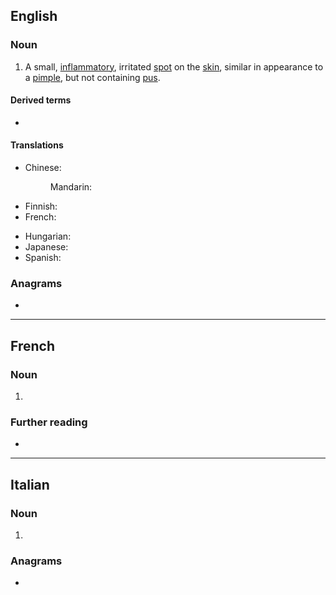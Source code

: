==English==

===Noun===
{{en-noun}}

# A small, [[inflammatory]], irritated [[spot]] on the [[skin]], similar in appearance to a [[pimple]], but not containing [[pus]].

====Derived terms====
* {{l|en|pearly penile papules}}

====Translations====
{{trans-top|small, inflammatory spot on skin without pus}}
* Chinese:
*: Mandarin: {{t+|cmn|丘疹|tr=qiūzhěn|sc=Hani}}
* Finnish: {{t|fi|näppylä}}
* French: {{t+|fr|papule|f}}
{{trans-mid}}
* Hungarian: {{t|hu|papula}}
* Japanese: {{t|ja|丘疹|tr=きゅうしん, kyūshin|sc=Jpan}}
* Spanish: {{t+|es|pápula|f}}
{{trans-bottom}}

===Anagrams===
* {{anagrams|en|a=aelppu|upleap}}
----
==French==

===Noun===
{{fr-noun|f}}

# {{l|en|papule}}

===Further reading===
* {{R:TLFi}}

----

==Italian==

===Noun===
{{head|it|noun form|g=f}}

# {{plural of|it|papula}}

===Anagrams===
* {{anagrams|it|a=aelppu|pupale}}